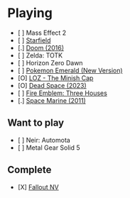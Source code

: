 = Playing =

* [ ] Mass Effect 2
* [ ] [[Starfield]]
* [.] [[Doom (2016)]]
* [ ] Zelda: TOTK
* [ ] Horizon Zero Dawn
* [ ] [[Pokemon Emerald (New Version)]]
* [O] [[LOZ - The Minish Cap]]
* [O] [[Dead Space (2023)]]
* [ ] [[Fire Emblem: Three Houses]]
* [.] [[Space Marine (2011)]]

== Want to play ==

* [ ] Neir: Automota
* [ ] Metal Gear Solid 5

== Complete ==

* [X] [[Fallout NV]]
